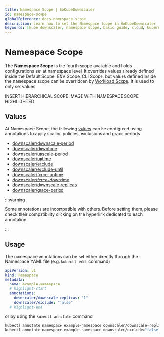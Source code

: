 ```yaml
---
title: Namespace Scope | GoKubeDownscaler
id: namespace-scope
globalReference: docs-namespace-scope
description: Learn how to set the Namespace Scope in GoKubeDownscaler
keywords: [kube downscaler, namespace scope, basic guide, cloud, kubernetes, eks, gke, aks, cost optimization]
---
```


# Namespace Scope

The **Namespace Scope** is the fourth scope available and holds configurations set at namespace level.
It overrides values already defined inside the [Default Scope](ref:docs-default-scope),
[ENV Scope](ref:docs-env-scope), [CLI Scope](ref:docs-cli-scope), but values defined inside the namespace scope can be overridden by
[Workload Scope](ref:docs-workload-scope).
It is used to only set values

INSERT HIERARCHICAL SCOPE IMAGE WITH NAMESPACE SCOPE HIGHLIGHTED

## Values

At Namespace Scope, the following [values](ref:docs-values) can be configured using annotations to apply
scaling policies, exclusions and grace periods

- [downscaler/downscale-period](ref:docs-values#downscale-period)
- [downscaler/downtime](ref:docs-values#downtime)
- [downscaler/upscale-period](ref:docs-values#upscale-period)
- [downscaler/uptime](ref:docs-values#uptime)
- [downscaler/exclude](ref:docs-values#exclude)
- [downscaler/exclude-until](ref:docs-values#exclude-until)
- [downscaler/force-uptime](ref:docs-values#force-uptime)
- [downscaler/force-downtime](ref:docs-values#force-downtime)
- [downscaler/downscale-replicas](ref:docs-values#downscale-replicas)
- [downscaler/grace-period](ref:docs-values#grace-period)

:::warning

Some annotations are incompatible with others.
Before setting them, please check their compatibility clicking on the hyperlink dedicated to each annotation.

:::

## Usage

The namespace annotations can be set either directly through the Namespace YAML file (e.g. `kubectl edit` command)

```yaml title="example-namespace.yaml"
apiVersion: v1
kind: Namespace
metadata:
  name: example-namespace
  # highlight-start
  annotations:
    downscaler/downscale-replicas: "1"
    downscaler/exclude: "false"
  # highlight-end
```

or by using the `kubectl annotate` command

```bash
kubectl annotate namespace example-namespace downscaler/downscale-replicas="1"
kubectl annotate namespace example-namespace downscaler/exclude="false"
```
